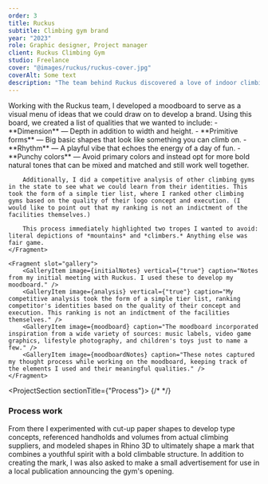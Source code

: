 ```yaml
---
order: 3
title: Ruckus
subtitle: Climbing gym brand
year: "2023"
role: Graphic designer, Project manager
client: Ruckus Climbing Gym
studio: Freelance
cover: "@images/ruckus/ruckus-cover.jpg"
coverAlt: Some text
description: "The team behind Ruckus discovered a love of indoor climbing through their daughter, who took an interest in the activity at a young age. Dissatisfied with the lack of climbing options in their area, they built a new facility and wanted an identity to match the rambunctious spirit of kids and the kids-at-heart."
---
```


<ProjectSection sectionTitle="Concept">
    <Fragment slot="text">
        Working with the Ruckus team, I developed a moodboard to serve as a visual menu of ideas that we could draw on to develop a brand. Using this board, we created a list of qualities that we wanted to include:
        - **Dimension** &mdash; Depth in addition to width and height.
        - **Primitive forms** &mdash; Big basic shapes that look like something you can climb on.
        - **Rhythm** &mdash; A playful vibe that echoes the energy of a day of fun.
        - **Punchy colors** &mdash; Avoid primary colors and instead opt for more bold natural tones that can be mixed and matched and still work well together.

        Additionally, I did a competitive analysis of other climbing gyms in the state to see what we could learn from their identities. This took the form of a simple tier list, where I ranked other climbing gyms based on the quality of their logo concept and execution. (I would like to point out that my ranking is not an indictment of the facilities themselves.)
        
        This process immediately highlighted two tropes I wanted to avoid: literal depictions of *mountains* and *climbers.* Anything else was fair game.
    </Fragment>

    <Fragment slot="gallery">
        <GalleryItem image={initialNotes} vertical={"true"} caption="Notes from my initial meeting with Ruckus. I used these to develop my moodboard." />
        <GalleryItem image={analysis} vertical={"true"} caption="My competitive analysis took the form of a simple tier list, ranking competitor's identities based on the quality of their concept and execution. This ranking is not an indictment of the facilities themselves." />
        <GalleryItem image={moodboard} caption="The moodboard incorporated inspiration from a wide variety of sources: music labels, video game graphics, lifestyle photography, and children's toys just to name a few." />
        <GalleryItem image={moodboardNotes} caption="These notes captured my thought process while working on the moodboard, keeping track of the elements I used and their meaningful qualities." />
    </Fragment>
</ProjectSection>

<ProjectSection sectionTitle={"Process"}>
    {/* <GalleryItem image={} height={} caption="" /> */}
</ProjectSection>

### Process work
From there I experimented with cut-up paper shapes to develop type concepts, referenced handholds and volumes from actual climbing suppliers, and modeled shapes in Rhino 3D to ultimately shape a mark that combines a youthful spirit with a bold climbable structure.
In addition to creating the mark, I was also asked to make a small advertisement for use in a local publication announcing the gym's opening.